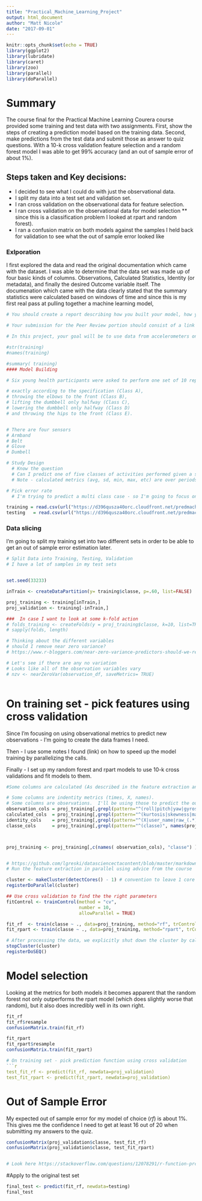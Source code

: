 ```yaml
---
title: "Practical_Machine_Learning_Project"
output: html_document
author: "Matt Nicole"
date: "2017-09-01"
---
```


```r
knitr::opts_chunk$set(echo = TRUE)
library(ggplot2)
library(lubridate)
library(caret)
library(zoo)
library(parallel)
library(doParallel)


```
# Summary
The course final for the Practical Machine Learning Courera course provided some training and test data with two assignments.  First, show the steps of creating a prediction model based on the training data.  Second, make predictions from the test data and submit those as answer to quiz questions. With a 10-k cross validation feature selection and a random forest model I was able to get 99% accuracy (and an out of sample error of about 1%).  

## Steps taken and Key decisions: 

* I decided to see what I could do with just the observational data.  
* I split my data into a test set and validation set.  
* I ran cross validation on the observational data for feature selection.
* I ran cross validation on the observational data for model selection 
** since this is a classification problem I looked at rpart and random forest).
* I ran a confusion matrix on both models against the samples I held back for validation to see what the out of sample error looked like 


### Exlporation
I first explored the data and read the original documentation which came with the dataset.  I was able to determine that the data set was made up of four basic kinds of columns.  Observations, Calculated Statistics, Identity (or metadata), and finally the desired Outcome variable itself.  The documenation which came with the data clearly stated that the summary statistics were calculated based on windows of time and since this is my first real pass at pulling together a machine learning model, 

``` r

# You should create a report describing how you built your model, how you used cross validation, what you think the expected out of sample error is, and why you made the choices you did. You will also use your prediction model to predict 20 different test cases.

# Your submission for the Peer Review portion should consist of a link to a Github repo with your R markdown and compiled HTML file describing your analysis. Please constrain the text of the writeup to < 2000 words and the number of figures to be less than 5. It will make it easier for the graders if you submit a repo with a gh-pages branch so the HTML page can be viewed online (and you always want to make it easy on graders :-).

# In this project, your goal will be to use data from accelerometers on the belt, forearm, arm, and dumbell of 6 participants. They were asked to perform barbell lifts correctly and incorrectly in 5 different ways. More information is available from the website here: 

#str(training)
#names(training)

#summary( training)
#### Model Building

# Six young health participants were asked to perform one set of 10 repetitions of the Unilateral Dumbbell Biceps Curl in five different fashions: 

# exactly according to the specification (Class A), 
# throwing the elbows to the front (Class B), 
# lifting the dumbbell only halfway (Class C), 
# lowering the dumbbell only halfway (Class D) 
# and throwing the hips to the front (Class E).


# There are four sensors 
# Armband
# Belt
# Glove
# Dumbell

# Study Design
  # Know the question
  # Can I predict one of five classes of activities performed given a single event's numbers.
  # Note - calculated metrics (avg, sd, min, max, etc) are over periods and not part of what I'll be predicting on.

# Pick error rate
  # I'm trying to predict a multi class case - so I'm going to focus on concordance

```

``` r

training = read.csv(url("https://d396qusza40orc.cloudfront.net/predmachlearn/pml-training.csv"), na.string = c("", "NA", "#DIV/0!"))
testing   = read.csv(url("https://d396qusza40orc.cloudfront.net/predmachlearn/pml-testing.csv"), na.string = c("", "NA", "#DIV/0!"))
```

### Data slicing
I'm going to split my training set into two different sets in order to be able to get an out of sample error estimation later.
```r

# Split Data into Training, Testing, Validation
# I have a lot of samples in my test sets


set.seed(33233)

inTrain <- createDataPartition(y= training$classe, p=.60, list=FALSE)

proj_training <- training[inTrain,]
proj_validation <- training[-inTrain,]
```

```r

###  In case I want to look at some k-fold action
# folds_training <- createFolds(y = proj_training$classe, k=10, list=TRUE, returnTrain = TRUE)
# sapply(folds, length)

# Thinking about the different variables
# should I remove near zero variance?
# https://www.r-bloggers.com/near-zero-variance-predictors-should-we-remove-them/

# Let's see if there are any no variation 
# Looks like all of the observation variables vary
# nzv <- nearZeroVar(observation_df, saveMetrics= TRUE)



```


# On training set - pick features using cross validation
Since I'm focusing on using observational metrics to predict new observations - I'm going to create the data frames I need.

Then - I use some notes I found (link) on how to speed up the model training by parallelizing the calls.

Finally - I set up my random forest and rpart models to use 10-k cross validations and fit models to them.
```r
#Some columns are calculated (As described in the feature extraction and selection section of the original study) : https://web.archive.org/web/20170809020213/http://groupware.les.inf.puc-rio.br/public/papers/2013.Velloso.QAR-WLE.pdf  I'm not going to use any of these to predict my test observations.  I believe their work on creating new covariates could be useful and it'd be interesting to go back and see how much I could improve my model.

# Some columns are indentity metrics (times, X, names). 
# Some columns are observations.  I'll be using those to predict the outcome.
observation_cols = proj_training[,grepl(pattern="^(roll|pitch|yaw|gyros|accel|magnet|total)", names(proj_training))]
calculated_cols  = proj_training[,grepl(pattern="^(kurtosis|skewness|max|min|amplitude|var|avg|stddev)", names(proj_training))]
identity_cols    = proj_training[,grepl(pattern="^(X|user_name|raw_(.*)|cvtd_timestamp|(.*)_window)", names(proj_training))]
classe_cols      = proj_training[,grepl(pattern="^(classe)", names(proj_training))]



proj_training <- proj_training[,c(names( observation_cols), "classe") ]


# https://github.com/lgreski/datasciencectacontent/blob/master/markdown/pml-randomForestPerformance.md
# Run the feature extraction in parallel using advice from the course

cluster <- makeCluster(detectCores() - 1) # convention to leave 1 core for OS
registerDoParallel(cluster)

## Use cross validation to find the the right parameters
fitControl <- trainControl(method = "cv",
                           number = 10,
                           allowParallel = TRUE)

fit_rf  <- train(classe ~ ., data=proj_training, method="rf", trControl = fitControl)
fit_rpart <- train(classe ~ ., data=proj_training, method="rpart", trControl = fitControl)

# After processing the data, we explicitly shut down the cluster by calling the stopCluster() and registerDoSEQ() functions. registerDoSEQ() function is required to force R to return to single threaded processing.
stopCluster(cluster)
registerDoSEQ()

```



# Model selection
Looking at the metrics for both models it becomes apparent that the random forest not only outperforms the rpart model (which does slightly worse that random), but it also does incredibly well in its own right.
```r
fit_rf
fit_rf$resample
confusionMatrix.train(fit_rf)

fit_rpart
fit_rpart$resample
confusionMatrix.train(fit_rpart)

# On training set - pick prediction function using cross validation
```r
test_fit_rf <- predict(fit_rf, newdata=proj_validation)
test_fit_rpart <- predict(fit_rpart, newdata=proj_validation)
```


# Out of Sample Error
My expected out of sample error for my model of choice (*rf*) is about 1%.  This gives me the confidence I need to get at least 16 out of 20 when submitting my answers to the quiz.
```r
confusionMatrix(proj_validation$classe, test_fit_rf)
confusionMatrix(proj_validation$classe, test_fit_rpart)


# Look here https://stackoverflow.com/questions/12078291/r-function-prcomp-fails-with-nas-values-even-though-nas-are-allowed


```


#Apply to the original test set
```r
final_test <- predict(fit_rf, newdata=testing)
final_test
```




